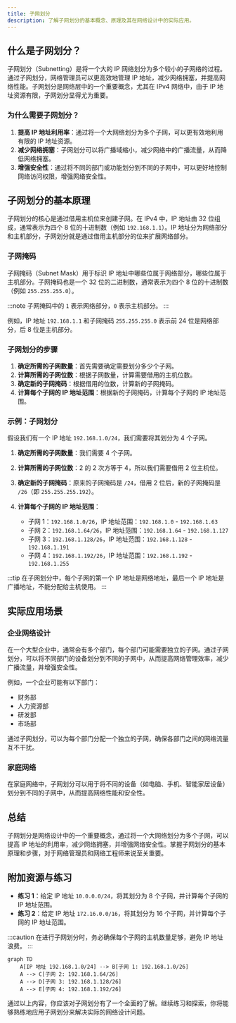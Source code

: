 ```yaml
---
title: 子网划分
description: 了解子网划分的基本概念、原理及其在网络设计中的实际应用。
---
```


## 什么是子网划分？

子网划分（Subnetting）是将一个大的 IP 网络划分为多个较小的子网络的过程。通过子网划分，网络管理员可以更高效地管理 IP 地址，减少网络拥塞，并提高网络性能。子网划分是网络层中的一个重要概念，尤其在 IPv4 网络中，由于 IP 地址资源有限，子网划分显得尤为重要。

### 为什么需要子网划分？

1. **提高 IP 地址利用率**：通过将一个大网络划分为多个子网，可以更有效地利用有限的 IP 地址资源。
2. **减少网络拥塞**：子网划分可以将广播域缩小，减少网络中的广播流量，从而降低网络拥塞。
3. **增强安全性**：通过将不同的部门或功能划分到不同的子网中，可以更好地控制网络访问权限，增强网络安全性。

## 子网划分的基本原理

子网划分的核心是通过借用主机位来创建子网。在 IPv4 中，IP 地址由 32 位组成，通常表示为四个 8 位的十进制数（例如 `192.168.1.1`）。IP 地址分为网络部分和主机部分，子网划分就是通过借用主机部分的位来扩展网络部分。

### 子网掩码

子网掩码（Subnet Mask）用于标识 IP 地址中哪些位属于网络部分，哪些位属于主机部分。子网掩码也是一个 32 位的二进制数，通常表示为四个 8 位的十进制数（例如 `255.255.255.0`）。

:::note
子网掩码中的 `1` 表示网络部分，`0` 表示主机部分。
:::

例如，IP 地址 `192.168.1.1` 和子网掩码 `255.255.255.0` 表示前 24 位是网络部分，后 8 位是主机部分。

### 子网划分的步骤

1. **确定所需的子网数量**：首先需要确定需要划分多少个子网。
2. **计算所需的子网位数**：根据子网数量，计算需要借用的主机位数。
3. **确定新的子网掩码**：根据借用的位数，计算新的子网掩码。
4. **计算每个子网的 IP 地址范围**：根据新的子网掩码，计算每个子网的 IP 地址范围。

### 示例：子网划分

假设我们有一个 IP 地址 `192.168.1.0/24`，我们需要将其划分为 4 个子网。

1. **确定所需的子网数量**：我们需要 4 个子网。
2. **计算所需的子网位数**：2 的 2 次方等于 4，所以我们需要借用 2 位主机位。
3. **确定新的子网掩码**：原来的子网掩码是 `/24`，借用 2 位后，新的子网掩码是 `/26`（即 `255.255.255.192`）。
4. **计算每个子网的 IP 地址范围**：

   - 子网 1：`192.168.1.0/26`，IP 地址范围：`192.168.1.0` - `192.168.1.63`
   - 子网 2：`192.168.1.64/26`，IP 地址范围：`192.168.1.64` - `192.168.1.127`
   - 子网 3：`192.168.1.128/26`，IP 地址范围：`192.168.1.128` - `192.168.1.191`
   - 子网 4：`192.168.1.192/26`，IP 地址范围：`192.168.1.192` - `192.168.1.255`

:::tip
在子网划分中，每个子网的第一个 IP 地址是网络地址，最后一个 IP 地址是广播地址，不能分配给主机使用。
:::

## 实际应用场景

### 企业网络设计

在一个大型企业中，通常会有多个部门，每个部门可能需要独立的子网。通过子网划分，可以将不同部门的设备划分到不同的子网中，从而提高网络管理效率，减少广播流量，并增强安全性。

例如，一个企业可能有以下部门：

- 财务部
- 人力资源部
- 研发部
- 市场部

通过子网划分，可以为每个部门分配一个独立的子网，确保各部门之间的网络流量互不干扰。

### 家庭网络

在家庭网络中，子网划分可以用于将不同的设备（如电脑、手机、智能家居设备）划分到不同的子网中，从而提高网络性能和安全性。

## 总结

子网划分是网络设计中的一个重要概念，通过将一个大网络划分为多个子网，可以提高 IP 地址的利用率，减少网络拥塞，并增强网络安全性。掌握子网划分的基本原理和步骤，对于网络管理员和网络工程师来说至关重要。

## 附加资源与练习

- **练习 1**：给定 IP 地址 `10.0.0.0/24`，将其划分为 8 个子网，并计算每个子网的 IP 地址范围。
- **练习 2**：给定 IP 地址 `172.16.0.0/16`，将其划分为 16 个子网，并计算每个子网的 IP 地址范围。

:::caution
在进行子网划分时，务必确保每个子网的主机数量足够，避免 IP 地址浪费。
:::

```mermaid
graph TD
    A[IP 地址 192.168.1.0/24] --> B[子网 1: 192.168.1.0/26]
    A --> C[子网 2: 192.168.1.64/26]
    A --> D[子网 3: 192.168.1.128/26]
    A --> E[子网 4: 192.168.1.192/26]
```

通过以上内容，你应该对子网划分有了一个全面的了解。继续练习和探索，你将能够熟练地应用子网划分来解决实际的网络设计问题。